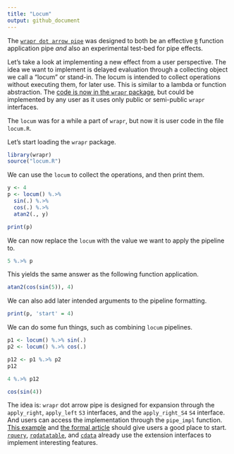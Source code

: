 ```yaml
---
title: "Locum"
output: github_document
---
```


The [`wrapr dot arrow pipe`](https://journal.r-project.org/archive/2018/RJ-2018-042/index.html) was designed
to both be an effective [`R`](https://www.r-project.org) function application pipe *and* also an experimental test-bed for
pipe effects.

Let's take a look at implementing a new effect from a user perspective.  The idea we want to implement is delayed evaluation through a 
collecting object we call a "locum" or stand-in.  The locum is intended to collect operations without executing them, for later use.  This is similar to a lambda or function abstraction.  The [code is now in the `wrapr` package](https://github.com/WinVector/wrapr/blob/master/R/locum.R), but could be implemented by any user as it uses only public or semi-public `wrapr` interfaces.

The `locum` was for a while a part of `wrapr`, but now it is user code in the file `locum.R`.

Let's start loading the `wrapr` package.

```r
library(wrapr)
source("locum.R")
```


We can use the `locum` to collect the operations, and then print them.

```r
y <- 4
p <- locum() %.>% 
  sin(.) %.>% 
  cos(.) %.>% 
  atan2(., y)

print(p)
```

We can now replace the `locum` with the value we want to apply the pipeline to.

```r
5 %.>% p
```

This yields the same answer as the following function application.

```r
atan2(cos(sin(5)), 4)
```

We can also add later intended arguments to the pipeline formatting.

```r
print(p, 'start' = 4)
```

We can do some fun things, such as combining `locum` pipelines.

```r
p1 <- locum() %.>% sin(.)
p2 <- locum() %.>% cos(.)

p12 <- p1 %.>% p2
p12
```

```r
4 %.>% p12
```

```r
cos(sin(4))
```



The idea is: `wrapr` dot arrow pipe is designed for expansion through the `apply_right`, `apply_left` `S3` interfaces, and the `apply_right_S4` `S4` interface.  And users can access the implementation through the `pipe_impl` function. [This example](https://github.com/WinVector/wrapr/blob/master/Examples/Locum/Locum.md) and [the formal article](https://journal.r-project.org/archive/2018/RJ-2018-042/index.html) should give users a good place to start. [`rquery`](https://github.com/WinVector/rquery), [`rqdatatable`](https://github.com/WinVector/rqdatatable), and [`cdata`](https://github.com/WinVector/cdata) already use the extension interfaces to implement interesting features.


